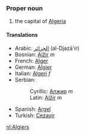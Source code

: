 ===Proper noun===

#the capital of [[Algeria]]

====Translations====
*Arabic: [[الجزائر]] (al-Djazā'ir)
*Bosnian: [[Alžir]] ''m''
*French: [[Alger]]
*German: [[Algier]]
*Italian: [[Algeri]] ''f''
*Serbian:
*:Cyrillic: [[Алжир]] ''m''
*:Latin: [[Alžir]] ''m''
*Spanish: [[Argel]]
*Turkish: [[Cezayir]]

[[nl:Algiers]]